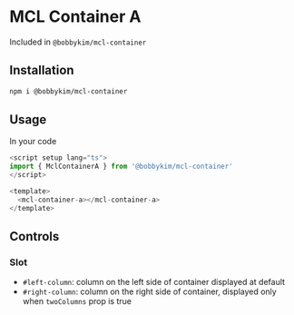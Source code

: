 
<Meta of={Stories} />

# MCL Container A

Included in `@bobbykim/mcl-container`

## Installation

```sh
npm i @bobbykim/mcl-container
```

## Usage

In your code

```js
<script setup lang="ts">
import { MclContainerA } from '@bobbykim/mcl-container'
</script>

<template>
  <mcl-container-a></mcl-container-a>
</template>
```

<Canvas of={Stories.MclContainerAExample} />

## Controls

<Controls of={Stories.MclContainerAExample} />

### Slot

- `#left-column`: column on the left side of container displayed at default
- `#right-column`: column on the right side of container, displayed only when `twoColumns` prop is true
